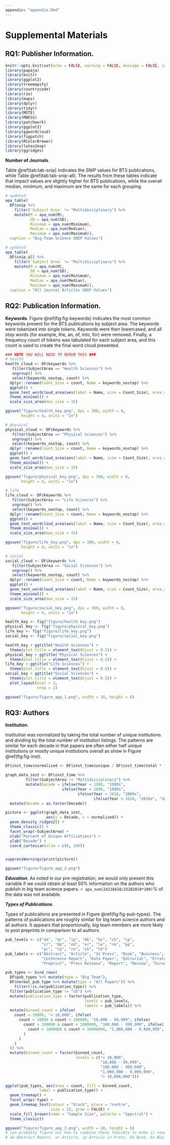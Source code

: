 ```yaml
---
appendix: "appendix.Rmd"
---
```


# Supplemental Materials

## RQ1: Publisher Information.

```r
knitr::opts_knit$set(echo = FALSE, warning = FALSE, message = FALSE, include = FALSE, error = FALSE)
library(papaja)
library(knitr)
library(ggplot2)
library(treemapify)
library(countrycode)
library(rio)
library(maps)
library(dplyr)
library(tidyr)
library(MOTE)
library(MBESS)
library(patchwork)
library(ggplot2)
library(ggwordcloud)
library(figpatch)
library(RColorBrewer)
library(latex2exp)
library(ggridges)
```

**Number of Journals**.

Table \@ref(tab:tab-snip) indicates the SNIP values for BTS publications, while Table \@ref(tab:tab-snip-all). The results from these tables indicate that impact values are slightly higher for BTS publications, while the overall median, minimum, and maximum are the same for each grouping. 

```r
# updated
apa_table(
  DF$snip %>% 
    filter(`Subject Area` != "Multidisciplinary") %>% 
    mutate(M = apa_num(M), 
           SD = apa_num(SD), 
           Minimum = apa_num(Minimum), 
           Median = apa_num(Median), 
           Maximum = apa_num(Maximum)), 
  caption = "Big-Team Science SNIP Values")
```

```r
# updated
apa_table(
  DF$snip_all %>% 
    filter(`Subject Area` != "Multidisciplinary") %>% 
    mutate(M = apa_num(M), 
           SD = apa_num(SD), 
           Minimum = apa_num(Minimum), 
           Median = apa_num(Median), 
           Maximum = apa_num(Maximum)),
  caption = "All Journal Articles SNIP Values")
```

## RQ2: Publication Information.

**Keywords**. Figure \@ref(fig:fig-keywords) indicates the most common keywords present for the BTS publications by subject area. The keywords were tokenized into single tokens. Keywords were then lowercased, and all stop words (for example, the, an, of, into, for) were removed. Finally, a frequency count of tokens was tabulated for each subject area, and this count is used to create the final word cloud presented.  

```r
### NOTE YOU WILL NEED TO RERUN THIS ###
# health
health_cloud <- DF$keywords %>% 
   filter(SubjectArea == "Health Sciences") %>% 
   ungroup() %>% 
   select(keywords_nostop, count) %>% 
  dplyr::rename(Count_Size = count, Name = keywords_nostop) %>% 
  ggplot() + 
  geom_text_wordcloud_area(aes(label = Name, size = Count_Size), area_corr_power = TRUE, rm_outside = TRUE, shape = "square", perc_step = .001, grid_margin = .01) + 
  theme_minimal() + 
  scale_size_area(max_size = 15)

ggsave("figure/health_key.png", dpi = 300, width = 8,
       height = 4, units = "in")

# physical
physical_cloud <- DF$keywords %>% 
   filter(SubjectArea == "Physical Sciences") %>% 
   ungroup() %>% 
   select(keywords_nostop, count) %>% 
  dplyr::rename(Count_Size = count, Name = keywords_nostop) %>% 
  ggplot() + 
  geom_text_wordcloud_area(aes(label = Name, size = Count_Size), area_corr_power = TRUE, rm_outside = TRUE, shape = "square", perc_step = .001, grid_margin = .01) + 
  theme_minimal() + 
  scale_size_area(max_size = 15)

ggsave("figure/physical_key.png", dpi = 300, width = 8,
       height = 4, units = "in")

# life
life_cloud <- DF$keywords %>% 
   filter(SubjectArea == "Life Sciences") %>% 
   ungroup() %>% 
   select(keywords_nostop, count) %>% 
  dplyr::rename(Count_Size = count, Name = keywords_nostop) %>% 
  ggplot() + 
  geom_text_wordcloud_area(aes(label = Name, size = Count_Size), area_corr_power = TRUE, rm_outside = TRUE, shape = "square", perc_step = .001, grid_margin = .01) + 
  theme_minimal() + 
  scale_size_area(max_size = 15)

ggsave("figure/life_key.png", dpi = 300, width = 8,
       height = 4, units = "in")

# social 
social_cloud <- DF$keywords %>% 
   filter(SubjectArea == "Social Sciences") %>% 
   ungroup() %>% 
   select(keywords_nostop, count) %>% 
  dplyr::rename(Count_Size = count, Name = keywords_nostop) %>% 
  ggplot() + 
  geom_text_wordcloud_area(aes(label = Name, size = Count_Size), area_corr_power = TRUE, rm_outside = TRUE, shape = "square", perc_step = .001, grid_margin = .01) + 
  theme_minimal() + 
  scale_size_area(max_size = 15)

ggsave("figure/social_key.png", dpi = 300, width = 8,
       height = 4, units = "in")
```

```r
health_key <- fig("figure/health_key.png")
physical_key <- fig("figure/physical_key.png") 
life_key <- fig("figure/life_key.png") 
social_key <- fig("figure/social_key.png") 

health_key + ggtitle("Health Sciences") + 
  theme(plot.title = element_text(hjust = 0.5)) + 
physical_key + ggtitle("Physical Sciences") + 
  theme(plot.title = element_text(hjust = 0.5)) + 
life_key + ggtitle("Life Sciences") + 
  theme(plot.title = element_text(hjust = 0.5)) + 
social_key + ggtitle("Social Sciences") + 
  theme(plot.title = element_text(hjust = 0.5)) +
  plot_layout(ncol = 2, 
              nrow = 2)

ggsave("figure/figure_app_1.png", width = 10, height = 6)
```

## RQ3: Authors

**Institution**.

Institution was normalized by taking the total number of unique institutions and dividing by the total number of institution listings. The patterns are similar for each decade in that papers are often either half unique institutions or mostly unique institutions overall as show in Figure \@ref(fig:fig-inst).

```r
DF$inst_time$normalized <- DF$inst_time$unique / DF$inst_time$total * 100

graph_data_inst <- DF$inst_time %>% 
         filter(SubjectArea != "Multidisciplinary") %>% 
         mutate(Decade = ifelse(Year < 1990, "1980s", 
                         ifelse(Year < 2000, "1990s", 
                                ifelse(Year < 2010, "2000s", 
                                       ifelse(Year < 2020, "2010s", "2020s"))))) %>% 
  mutate(Decade = as.factor(Decade))

picture <- ggplot(graph_data_inst,
                  aes(y = Decade, x = normalized)) + 
  geom_density_ridges2() + 
  theme_classic() + 
  facet_wrap(~SubjectArea) + 
  xlab("Percent of Unique Affiliations") + 
  ylab("Decade") +
  coord_cartesian(xlim = c(0, 100))


suppressWarnings(print(picture))

ggsave("figure/figure_app_2.png")
```

***Education***. As noted in our pre-registration, we would only present this variable if we could obtain at least 50% information on the authors who publish in big team science papers. `r apa_num(24228428/25282810*100)`% of the data was not available. 

***Types of Publications***.

Types of publications are presented in Figure \@ref(fig:fig-pub-types). The patterns of publications are roughly similar for big team science authors and all authors. It appears that proportionally, big team members are more likely to post preprints in comparison to all authors. 

```r
pub_levels <- c("ab", "ar", "ip", "bk", "bz", "ch", "cp", 
                "cr", "dp", "ed", "er", "le", "no", "pp", 
                "pr", "rp", "re", "sh", "tb")
pub_labels <- c("Abstract", "Article", "In Press", "Book", "Business", "Book Chapter", "Conference Paper", 
                "Conference Report", "Data Paper", "Editorial", "Erratum", "Letter", "Note", 
                "Preprint", "Press Release", "Report", "Review", "Survey", "Retracted")

pub_types <- bind_rows(
  DF$pub_types %>% mutate(type = "Big Team"), 
  DF$normal_pub_type %>% mutate(type = "All Papers")) %>% 
    filter(!is.na(publication_type)) %>% 
  filter(publication_type != "cb") %>% 
  mutate(publication_type = factor(publication_type, 
                                   levels = pub_levels,
                                   labels = pub_labels)) %>% 
  mutate(binned_count = ifelse(
    count < 10000, "< 10,000", ifelse(
      count > 10000 & count < 100000, "10,000 - 99,999", ifelse(
        count > 100000 & count < 1000000, "100,000 - 999,999", ifelse(
          count > 1000000 & count < 10000000, "1,000,000 - 9,999,999", "> 10,000,000"
        )
      )
    )
  )) %>% 
  mutate(binned_count = factor(binned_count,
                               levels = c("< 10,000", 
                                          "10,000 - 99,999",
                                          "100,000 - 999,999", 
                                          "1,000,000 - 9,999,999",
                                          "> 10,000,000")))

ggplot(pub_types, aes(area = count, fill = binned_count,
               label = publication_type)) +
  geom_treemap() +
  facet_wrap(~type) + 
  geom_treemap_text(colour = "black", place = "centre",
                    size = 15, grow = FALSE) +  
  scale_fill_brewer(name = "Sample Size", palette = "Spectral") +
  theme_classic()

ggsave("figure/figure_app_3.png", width = 10, height = 6)
# can probably figure out how to combine these feasibly to make it readable
# ab Abstract Report, ar Article, ip Article in Press, bk Book, bz Business Article, ch Book Chapter, cp Conference Paper, cr Conference Review, dp Data paper, ed Editorial, er Erratum, le Letter, no Note, pp Preprint, pr Press Release, rp Report, re Review, sh Survey, tb Retracted.
```